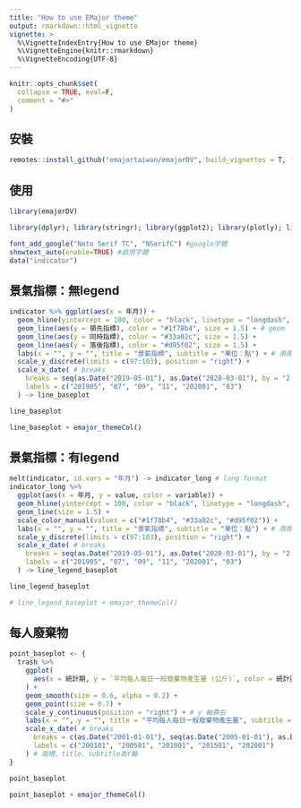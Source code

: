 ```yaml
---
title: "How to use EMajor theme"
output: rmarkdown::html_vignette
vignette: >
  %\VignetteIndexEntry{How to use EMajor theme}
  %\VignetteEngine{knitr::rmarkdown}
  %\VignetteEncoding{UTF-8}
---
```


```r
knitr::opts_chunk$set(
  collapse = TRUE, eval=F,
  comment = "#>"
)
```

## 安裝

```r
remotes::install_github("emajortaiwan/emajorDV", build_vignettes = T, force=T)
```

## 使用

```r
library(emajorDV)

library(dplyr); library(stringr); library(ggplot2); library(plotly); library(lubridate); library(readr); library(tidyr); library(showtext);library(grid);library(readxl);library(gridExtra); library(reshape2)

font_add_google("Noto Serif TC", "NSerifC") #google字體
showtext_auto(enable=TRUE) #啟用字體
data("indicator")
```

## 景氣指標：無legend

```r
indicator %>% ggplot(aes(x = 年月)) +
  geom_hline(yintercept = 100, color = "black", linetype = "longdash", size = 0.3) + # 標準線
  geom_line(aes(y = 領先指標), color = "#1f78b4", size = 1.5) + # geom
  geom_line(aes(y = 同時指標), color = "#33a02c", size = 1.5) +
  geom_line(aes(y = 落後指標), color = "#d95f02", size = 1.5) +
  labs(x = "", y = "", title = "景氣指標", subtitle = "單位：點") + # 兩標、title、subtitle為Y軸
  scale_y_discrete(limits = c(97:103), position = "right") +
  scale_x_date( # breaks
    breaks = seq(as.Date("2019-05-01"), as.Date("2020-03-01"), by = "2 month"),
    labels = c("201905", "07", "09", "11", "202001", "03")
  ) -> line_baseplot

line_baseplot
```


```r
line_baseplot + emajor_themeCol()
```

## 景氣指標：有legend

```r
melt(indicator, id.vars = "年月") -> indicator_long # long format
indicator_long %>% 
  ggplot(aes(x = 年月, y = value, color = variable)) +
  geom_hline(yintercept = 100, color = "black", linetype = "longdash", size = 0.3) + # 標準線
  geom_line(size = 1.5) +
  scale_color_manual(values = c("#1f78b4", "#33a02c", "#d95f02")) +
  labs(x = "", y = "", title = "景氣指標", subtitle = "單位：點") + # 兩標、title
  scale_y_discrete(limits = c(97:103), position = "right") +
  scale_x_date( # breaks
    breaks = seq(as.Date("2019-05-01"), as.Date("2020-03-01"), by = "2 month"),
    labels = c("201905", "07", "09", "11", "202001", "03")
  ) -> line_legend_baseplot

line_legend_baseplot
```


```r
# line_legend_baseplot + emajor_themeCol()
```

## 每人廢棄物

```r
point_baseplot <- {
  trash %>%
    ggplot(
      aes(x = 統計期, y = `平均每人每日一般廢棄物產生量 (公斤)`, color = 統計區)
    ) +
    geom_smooth(size = 0.6, alpha = 0.2) +
    geom_point(size = 0.7) +
    scale_y_continuous(position = "right") + # y 軸靠右
    labs(x = "", y = "", title = "平均每人每日一般廢棄物產生量", subtitle = "單位：公斤") +
    scale_x_date( # breaks
      breaks = c(as.Date("2001-01-01"), seq(as.Date("2005-01-01"), as.Date("2020-01-01"), by = "5 year")),
      labels = c("200101", "200501", "201001", "201501", "202001")
    ) # 兩標、title、subtitle為Y軸
}

point_baseplot
```

```r
point_baseplot + emajor_themeCol()
```

